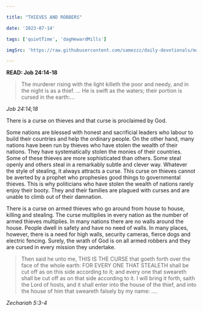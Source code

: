 ```yaml
---

title: "THIEVES AND ROBBERS"

date: '2023-07-14'

tags: ['quietTime', 'dagHewardMills']

imgSrc: 'https://raw.githubusercontent.com/samezzz/daily-devotionals/main/images/evangelist-dag.jpg'

---
```


**READ: Job 24:14-18**

>The murderer rising with the light killeth the poor and needy, and in the night is as a thief. ... He is swift as the waters; their portion is cursed in the earth:... 

*Job 24:14;18*

There is a curse on thieves and that curse is proclaimed by God. 

Some nations are blessed with honest and sacrificial leaders who labour to build their countries and help the ordinary people. On the other hand, many nations have been run by thieves who have stolen the wealth of their nations. They have systematically stolen the monies of their countries. Some of these thieves are more sophisticated than others. Some steal openly and others steal in a remarkably subtle and clever way. Whatever the style of stealing, it always attracts a curse. This curse on thieves cannot be averted by a prophet who prophesies good things to governmental thieves. This is why politicians who have stolen the wealth of nations rarely enjoy their booty. They and their families are plagued with curses and are unable to climb out of their damnation.

There is a curse on armed thieves who go around from house to house, killing and stealing. The curse multiplies in every nation as the number of armed thieves multiplies. In many nations there are no walls around the house. People dwell in safety and have no need of walls. In many places, however, there is a need for high walls, security cameras, fierce dogs and electric fencing. Surely, the wrath of God is on all armed robbers and they are cursed in every mission they undertake. 

>Then said he unto me, THIS IS THE CURSE that goeth forth over the face of the whole earth: FOR EVERY ONE THAT STEALETH shall be cut off as on this side according to it; and every one that sweareth shall be cut off as on that side according to it. 
I will bring it forth, saith the Lord of hosts, and it shall enter into the house of the thief, and into the house of him that sweareth falsely by my name: .... 

*Zechariah 5:3-4*
